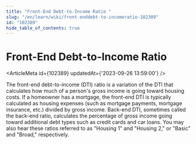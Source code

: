 ```yaml
---
title: "Front-End Debt-to-Income Ratio "
slug: "/en/learn/wiki/front-enddebt-to-incomeratio-102389"
id: "102389"
hide_table_of_contents: true
---
```



# Front-End Debt-to-Income Ratio 

<ArticleMeta id={102389} updatedAt={'2023-09-26 13:59:00'} />
<div className='border-solid border-b border-t-0 my-4 border-[var(--ifm-color-gray-300)]' />

The front-end debt-to-income (DTI) ratio is a variation of the DTI that calculates how much of a person's gross income is going toward housing costs. If a homeowner has a mortgage, the front-end DTI is typically calculated as housing expenses (such as mortgage payments, mortgage insurance, etc.) divided by gross income. Back-end DTI, sometimes called the back-end ratio, calculates the percentage of gross income going toward additional debt types such as credit cards and car loans. You may also hear these ratios referred to as "Housing 1" and "Housing 2," or "Basic" and "Broad," respectively.
